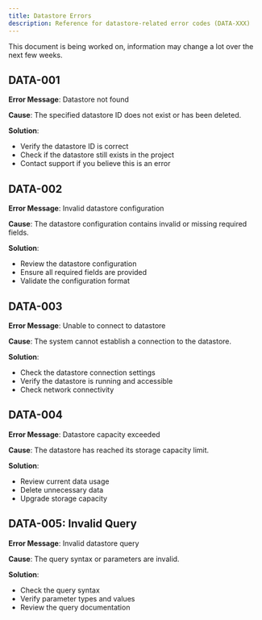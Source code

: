 ```yaml
---
title: Datastore Errors
description: Reference for datastore-related error codes (DATA-XXX)
---
```



<Callout type="warn" title="Document Status">
  This document is being worked on, information may change a lot over the next few weeks.
</Callout>

## DATA-001

**Error Message**: Datastore not found

**Cause**: The specified datastore ID does not exist or has been deleted.

**Solution**: 
- Verify the datastore ID is correct
- Check if the datastore still exists in the project
- Contact support if you believe this is an error

## DATA-002

**Error Message**: Invalid datastore configuration

**Cause**: The datastore configuration contains invalid or missing required fields.

**Solution**: 
- Review the datastore configuration
- Ensure all required fields are provided
- Validate the configuration format

## DATA-003

**Error Message**: Unable to connect to datastore

**Cause**: The system cannot establish a connection to the datastore.

**Solution**: 
- Check the datastore connection settings
- Verify the datastore is running and accessible
- Check network connectivity

## DATA-004

**Error Message**: Datastore capacity exceeded

**Cause**: The datastore has reached its storage capacity limit.

**Solution**: 
- Review current data usage
- Delete unnecessary data
- Upgrade storage capacity

## DATA-005: Invalid Query

**Error Message**: Invalid datastore query

**Cause**: The query syntax or parameters are invalid.

**Solution**: 
- Check the query syntax
- Verify parameter types and values
- Review the query documentation                                